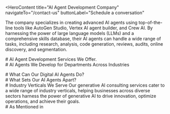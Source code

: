 <HeroContent
  title="AI Agent Development Company"
  navigateTo="/contact-us"
  buttonLabel="Schedule a conversation"
>
  The company specializes in creating advanced AI agents using top-of-the-line
  tools like AutoGen Studio, Vertex AI agent builder, and Crew AI. By harnessing
  the power of large language models (LLMs) and a comprehensive skills database,
  their AI agents can handle a wide range of tasks, including research,
  analysis, code generation, reviews, audits, online discovery, and
  segmentation.
</HeroContent>

<ClientCompaniesComponent />

<CountUpAnimationContainer />

<div className="w-full text-center">
  # AI Agent Development Services We Offer.
</div>

<section className="grid grid-cols-2 gap-10 w-full py-16">
  <section className="w-full col-span-1 cursor-pointer">
    <ServiceCard
      service={{
        id: 1,
        image: "/servicesPage/AIAgentStrategyConsultingicon.svg",
        title: "AI Agent Strategy Consulting",
        description:
          "We offer customized consulting services to help you successfully integrate AI agents into your operations. Our AI agent consulting covers a range of services, including assessing your existing setup, pinpointing opportunities for AI agent implementation, determining the most suitable AI agent type for your requirements, selecting the appropriate large language model, identifying the necessary prompt engineering approach, defining the essential technology stack, and evaluating integration possibilities.",
        urlPath: "",
      }}
    />
  </section>
  <section className="w-full col-span-1 cursor-pointer">
    <ServiceCard
      service={{
        id: 2,
        image: "/servicesPage/CustomAIAgentDevelopmenticon.svg",
        title: "Custom AI Agent Development",
        description:
          "We utilize cutting-edge tools such as AutoGen Studio and crewAI to develop personalized AI agents designed to meet your organization's specific requirements. Our team can create AI assistants, automate tasks, and provide decision-making support. These AI agents are not only crafted to address your present needs but are also adaptable enough to accommodate future changes in your business environment.",
        urlPath: "",
      }}
    />
  </section>
  <section className="w-full col-span-1 cursor-pointer">
    <ServiceCard
      service={{
        id: 3,
        image: "/servicesPage/AIAgentIntegrationicon.svg",
        title: "AI Agent Integration",
        description:
          "integration of AI agents into workflows. It highlights that the solution can accommodate both single-agent and multi-agent systems, ensuring seamless integration into existing workflows. The integration is achieved through the use of advanced techniques in API architecture, microservices, and containerization. These methods optimize data flow, reduce latency, and facilitate smooth collaboration between the AI agents and the client's current systems, ultimately establishing an efficient workflow.",
        urlPath: "",
      }}
    />
  </section>
  <section className="w-full col-span-1 cursor-pointer">
    <ServiceCard
      service={{
        id: 4,
        image: "/servicesPage/ContinuousImprovementandMaintenanceicon.svg",
        title: "Continuous Improvement and Maintenance",
        description:
          "We prioritize ongoing enhancement and upkeep, making sure the AI agent consistently refines and sustains the agent workflow. Our engineers regularly fine-tune the model and monitor performance to keep the AI solution operating at its highest level of efficiency. This strategy ensures your business consistently gains from optimized and current AI functionalities.",
        urlPath: "",
      }}
    />
  </section>
</section>

<div className="w-full text-center">
  # AI Agents We Develop for Departments Across Industries
</div>

<section className="grid grid-cols-3 gap-10 w-full py-16">
  <section className="w-full col-span-1 cursor-pointer">
    <ServiceCard
      service={{
        id: 1,
        image: "/servicesPage/CustomerService.svg",
        title: "Customer Service",
        description:
          "Improve customer engagement and contentment by utilizing AI-powered assistance and tailored suggestions.    Customer Service Representatives    Personalized Recommendation Specialists    Customer Feedback Analysis Experts    Virtual Shopping Assistants (Retail)",
        urlPath: "",
      }}
    />
  </section>
  <section className="w-full col-span-1 cursor-pointer">
    <ServiceCard
      service={{
        id: 2,
        image: "/servicesPage/HRSaaSSolutions.svg",
        title: "Human Resources (HR)",
        description:
          "Optimize HR operations, spanning from the hiring process to employee administration, through advanced AI-powered solutions.    Talent Acquisition and Recruitment Specialists    Employee Onboarding Specialists    HR Support Professionals    Scheduling and Calendar Management Experts",
        urlPath: "",
      }}
    />
  </section>
  <section className="w-full col-span-1 cursor-pointer">
    <ServiceCard
      service={{
        id: 3,
        image: "/servicesPage/Finance.svg",
        title: "Finance and Accounting",
        description:
          "Finance and Accounting Utilize artificial intelligence to streamline financial operations, strengthen fraud prevention, and optimize financial forecasting and strategy.Financial Analysis and Reporting Specialists  Fraud Detection in Transactions Specialists   Automated Accounting Specialists  Invoice Processing Specialists  ",
        urlPath: "",
      }}
    />
  </section>
  <section className="w-full col-span-1 cursor-pointer">
    <ServiceCard
      service={{
        id: 4,
        image: "/servicesPage/AmplifiedMarketingandSalesEffortsicon.svg",
        title: "Marketing and Sales",
        description:
          "Leveraging data-driven AI insights and automation, you can enhance your marketing approaches and sales execution.  Automated Email Marketing Tools   Lead Generation and Scoring Software  Sales Forecasting and Reporting Applications    Market Research and Trend Analysis Programs   ",
        urlPath: "",
      }}
    />
  </section>
  <section className="w-full col-span-1 cursor-pointer">
    <ServiceCard
      service={{
        id: 5,
        image: "/servicesPage/InformationTechnology.svg",
        title: "Information Technology (IT)",
        description:
          "Artificial intelligence can be used to optimize the operations of information technology, improve security measures, and simplify the process of software development.   Automated Task Management Assistants    IT Help Desk Support Specialists    DevOps Automation Specialists   Software Quality Assurance Agents   ",
        urlPath: "",
      }}
    />
  </section>
  <section className="w-full col-span-1 cursor-pointer">
    <ServiceCard
      service={{
        id: 6,
        image: "/servicesPage/ProductDevelopmentandResearchicon.svg",
        title: "Research and Development (R&D)",
        description:
          "Leveraging cutting-edge AI analytics and predictive intelligence can help propel innovation and product development efforts. Research and development (R&D) activities are crucial for driving progress and creating new products or services.   Data Analysts and Insight Providers   Predictive Modeling Specialists   Product Research and Development Agents   Competitive Intelligence Professionals    ",
        urlPath: "",
      }}
    />
  </section>
  <section className="w-full col-span-1 cursor-pointer">
    <ServiceCard
      service={{
        id: 7,
        image: "/servicesPage/MaskGroup41.svg",
        title: "Operations and Logistics",
        description:
          "Leveraging AI-powered automation and optimization, organizations can bolster their operational efficiency and logistics management.    Process Automation Agents   Stock Management Agents   Supply Chain Optimization Agents    Transportation and Logistics Planning Agents    ",
        urlPath: "",
      }}
    />
  </section>
  <section className="w-full col-span-1 cursor-pointer">
    <ServiceCard
      service={{
        id: 8,
        image: "/servicesPage/legal1.svg",
        title: "Legal and Compliance",
        description:
          "Enhance compliance and legal procedures with AI-driven analysis and surveillance solutions.    Document Examination and Summarization Tools    Contract Analysis and Review Tools    Regulatory Compliance Monitoring Tools    Legal Research Tools",
        urlPath: "",
      }}
    />
  </section>
  <section className="w-full col-span-1 cursor-pointer">
    <ServiceCard
      service={{
        id: 9,
        image: "/servicesPage/Security.svg",
        title: "Security",
        description:
          "Organizational security can be improved by utilizing AI-powered systems for threat identification and incident management.    Fraud Detection and Prevention Specialists    Cybersecurity Threat Identification Specialists    Compliance Monitoring Specialists    Incident Response and Management Specialists",
        urlPath: "",
      }}
    />
  </section>
</section>

<MainContent
  mainPara="Unleash Potential with AI Agent Solutions"
  subPara="Transform your business with tailored AI Agent development from LeewayHertz. Our experts craft intelligent solutions that enhance efficiency, automate tasks, and elevate user experiences. Ready to elevate your projects? Let’s talk."
  getInTouchIncluded={true}
/>

<div className="w-full text-center"># What Can Our Digital AI Agents Do?</div>

<section className="grid grid-cols-3 gap-10 w-full py-16">
  <section className="w-full col-span-1 cursor-pointer">
    <ServiceCard
      service={{
        id: 1,
        image: "/servicesPage/DeliverAutomatedCustomerSupporticon.svg",
        title: "Deliver Automated Customer Support",
        description:
          "Provide Automated Customer Assistance Utilize our AI-powered agents to deliver automated customer support. Our systems can manage inquiries, troubleshoot issues, and offer personalized help around the clock. Equipped with natural language processing (NLP) capabilities, these conversational agents facilitate efficient and responsive customer service interactions, thereby improving user satisfaction and loyalty.",
        urlPath: "",
      }}
    />
  </section>
  <section className="w-full col-span-1 cursor-pointer">
    <ServiceCard
      service={{
        id: 2,
        image: "/servicesPage/OfferPersonalizedRecommendationsicon.svg",
        title: "Offer Personalized Recommendations",
        description:
          "We develop powerful AI systems that can provide customized suggestions based on a user's interests and actions. By scrutinizing how users interact with the platform, their preferences, feedback, and past data, these adaptive learning algorithms recommend pertinent content, products, or services to users, boosting their engagement and conversion rates.",
        urlPath: "",
      }}
    />
  </section>
  <section className="w-full col-span-1 cursor-pointer">
    <ServiceCard
      service={{
        id: 3,
        image: "/servicesPage/BusinessAnalysisDecisionmakingicon.svg",
        title: "Business Analysis and Decision-making",
        description:
          "Businesses can leverage AI-powered agents to analyze extensive data sets, uncover emerging patterns, predict market shifts, and provide essential insights to key stakeholders. These AI agents assist organizations in conducting complex analyses, optimizing reporting processes, and enhancing strategic decision-making capabilities.",
        urlPath: "",
      }}
    />
  </section>
  <section className="w-full col-span-1 cursor-pointer">
    <ServiceCard
      service={{
        id: 4,
        image: "/servicesPage/SegmentationTargetingicon.svg",
        title: "Segmentation and Targeting",
        description:
          "We develop multi-agent systems that specialize in market segmentation and targeting to enhance the effectiveness of marketing strategies and campaigns. These agents group users based on factors such as demographics, behavior, and interests, and then use this information to identify target segments and customize marketing communications to suit their needs.",
        urlPath: "",
      }}
    />
  </section>
  <section className="w-full col-span-1 cursor-pointer">
    <ServiceCard
      service={{
        id: 5,
        image: "/servicesPage/CodeGenerationVerificationicon.svg",
        title: "Code Generation and Verification",
        description:
          "We create intelligent digital agents powered by artificial intelligence that excel at generating and verifying code. These agents utilize large language models and code generation methods to support developers in various tasks, such as writing code segments, ensuring code accuracy, debugging and optimizing algorithms. The end result is improved productivity and enhanced quality of the codebase.",
        urlPath: "",
      }}
    />
  </section>
  <section className="w-full col-span-1 cursor-pointer">
    <ServiceCard
      service={{
        id: 6,
        image: "/servicesPage/AuditsReviewsicon.svg",
        title: "Audits and Reviews",
        description:
          "Our AI-powered agents utilize natural language understanding and sentiment analysis to bolster quality assurance and regulatory compliance. They assess documents and reports, detecting errors, inconsistencies, and compliance problems within them. Leveraging adaptive learning capabilities, these agents assist organizations in enhancing their review procedures, mitigating risks, and maintaining regulatory compliance across various sectors.",
        urlPath: "",
      }}
    />
  </section>
  <section className="w-full col-span-1 cursor-pointer">
    <ServiceCard
      service={{
        id: 7,
        image: "/servicesPage/ContentCreation.svg",
        title: "Content Creation",
        description:
          "Our AI-powered agents possess the capability to produce a diverse array of content, encompassing written pieces such as articles, narratives, and scripts, in addition to marketing material. They can also generate visual content like images, graphics, and design elements, as well as audio content including podcasts and music. Furthermore, these AI agents can optimize existing content to enhance its performance, including improving search engine optimization, user engagement, and conversion rates.",
        urlPath: "",
      }}
    />
  </section>
  <section className="w-full col-span-1 cursor-pointer">
    <ServiceCard
      service={{
        id: 8,
        image: "/servicesPage/DataVisualizationandStorytelling.svg",
        title: "Data Visualization and Storytelling",
        description:
          "We develop AI-powered tools that convert intricate data into straightforward and persuasive visualizations. Our AI agents take extensive datasets and transform them into engaging visuals, such as charts, graphs, and infographics, which make insights readily comprehensible. By utilizing our AI agents, you can transform raw data into actionable knowledge, thereby improving your decision-making capabilities.",
        urlPath: "",
      }}
    />
  </section>
  <section className="w-full col-span-1 cursor-pointer">
    <ServiceCard
      service={{
        id: 9,
        image: "/servicesPage/ResearchandAnalysis.svg",
        title: "Research and Analysis",
        description:
          "AI agents can significantly enhance human research by their capacity to process and analyze vast quantities of data. Their key capabilities encompass data analysis and pattern recognition across structured and unstructured data sources, identifying, extracting, and integrating pertinent information from diverse data sources to generate novel insights or knowledge, as well as formulating and testing hypotheses based on identified patterns.",
        urlPath: "",
      }}
    />
  </section>
</section>

<div className="w-full text-center"># What Sets Our AI Agents Apart?</div>

<section className="grid grid-cols-3   gap-10 w-full py-16">
  <section className="w-full col-span-1 cursor-pointer">
    <ServiceCard
      service={{
        id: 1,
        image: "/servicesPage/AutonomousDecisionmakingicon.svg",
        title: "Autonomous Decision-making",
        description:
          "Our AI agents possess self-prompting abilities, enabling them to independently take actions and make decisions. Driven by sophisticated algorithms and machine learning models, our agents can analyze intricate data, derive insights, and proactively implement measures to attain the intended results.",
        urlPath: "",
      }}
    />
  </section>
  <section className="w-full col-span-1 cursor-pointer">
    <ServiceCard
      service={{
        id: 2,
        image: "/servicesPage/SkillsLibraryIntegrationicon.svg",
        title: "Skills Library Integration",
        description:
          "The AI agents we create can perform a diverse range of tasks with accuracy and effectiveness, thanks to our extensive skills library. By developing these skills using Python programming, our AI agents become more intelligent, well-informed, and capable, allowing them to access information beyond their initial training to address various tasks.",
        urlPath: "",
      }}
    />
  </section>
  <section className="w-full col-span-1 cursor-pointer">
    <ServiceCard
      service={{
        id: 3,
        image: "/servicesPage/MultimodalInteractionicon.svg",
        title: "Multimodal Interaction",
        description:
          "Utilizing AutoGen's Multimodal Conversable Agent and LLaVA Agent, we have equipped our agents with the capability to analyze multi-sensory data, allowing them to process various input types such as text, speech, and images. This enhancement improves the user experience and enables the agents to adapt effectively to diverse communication channels and user preferences.",
        urlPath: "",
      }}
    />
  </section>
  <section className="w-full col-span-1 cursor-pointer">
    <ServiceCard
      service={{
        id: 4,
        image: "/servicesPage/DefinedMultiagentWorkflowicon.svg",
        title: "Defined Multi-agent Workflow",
        description:
          "Streamlined AI Agent Development AI agent creation tools simplify the process of outlining the agent's objective, establishing its characteristics, and coordinating intricate workflows. This facilitates efficient teamwork and seamless communication between multiple agents. Our AI agents employ diverse workflow structures, such as two-agent, hierarchical, non-hierarchical, and sequential architectures, to effectively address a wide range of applications.",
        urlPath: "",
      }}
    />
  </section>
  <section className="w-full col-span-1 cursor-pointer">
    <ServiceCard
      service={{
        id: 5,
        image: "/servicesPage/CustomizableConversationPatternsicon.svg",
        title: "Customizable Conversation Patterns",
        description:
          "Our developers utilize cutting-edge technologies to construct AI assistants that provide a variety of conversational styles catered to your unique requirements. These AI agents effortlessly interact and cooperate with one another, drawing upon the capabilities of large language models, human inputs, and various tools to autonomously execute tasks or obtain human feedback, ultimately boosting operational productivity.",
        urlPath: "",
      }}
    />
  </section>
  <section className="w-full col-span-1 cursor-pointer">
    <ServiceCard
      service={{
        id: 6,
        image: "/servicesPage/EnhancedLLMInferenceicon.svg",
        title: "Enhanced LLM Inference",
        description:
          "We optimize the usefulness of large language models (LLMs) such as GPT-4, Gemini, and Mistral AI by providing advanced inference abilities, including caching, error management, multi-configuration inference, and templating. This ensures optimal performance and addresses model limitations.",
        urlPath: "",
      }}
    />
  </section>
</section>

<div className="w-full flex flex-col items-center justify-center text-center">
  # Industry Verticals We Serve Our generative AI consulting services cater to a
  wide range of industry verticals, helping businesses across diverse sectors
  harness the power of generative AI to drive innovation, optimize operations,
  and achieve their goals.
</div>

<section className="grid grid-cols-2 gap-10 w-full py-16">
  <section className="w-full col-span-1 cursor-pointer">
    <ServiceCard
      service={{
        id: 1,
        image: "/servicesPage/BankingandFinance1.svg",
        title: "Banking and Finance",
        description:
          "In the banking and financial industry, our generative AI solutions offer advanced data analysis, fraud prevention, and personalized customer interactions. This assists financial organizations in streamlining their operations, efficiently managing risks, and providing customized financial products and services.",
        urlPath: "banking-software-development/",
      }}
    />
  </section>
  <section className="w-full col-span-1 cursor-pointer">
    <ServiceCard
      service={{
        id: 2,
        image: "/servicesPage/Retail1.svg",
        title: "Retail",
        description:
          "In the retail sector, our GenAI offerings bolster customer interaction, inventory control, and demand prediction. This results in heightened customer satisfaction, lowered expenses, and greater profitability by harnessing data-driven insights.",
        urlPath: "retail-software-development/",
      }}
    />
  </section>
  <section className="w-full col-span-1 cursor-pointer">
    <ServiceCard
      service={{
        id: 3,
        image: "/servicesPage/Healthcare.svg",
        title: "Healthcare",
        description:
          "In the healthcare domain, our products and services assist with medical diagnosis, treatment suggestions, and patient care. By leveraging artificial intelligence (AI) capabilities, healthcare professionals can improve patient outcomes, optimize administrative workflows, and advance medical research and innovation.",
        urlPath: "healthcare-software-development/",
      }}
    />
  </section>
  <section className="w-full col-span-1 cursor-pointer">
    <ServiceCard
      service={{
        id: 4,
        image: "/servicesPage/SupplyChainandLogistics.svg",
        title: "Supply Chain and Logistics",
        description:
          "Our AI-powered solutions are designed to streamline supply chain and logistics processes. By enhancing route planning, inventory management, and demand forecasting, our technology helps organizations reduce operational expenses, boost efficiency, and deliver better customer experiences.",
        urlPath: "logistics-software-development/",
      }}
    />
  </section>
  <section className="w-full col-span-1 cursor-pointer">
    <ServiceCard
      service={{
        id: 5,
        image: "/servicesPage/Insurance1.svg",
        title: "Insurance",
        description:
          "In the insurance industry, our offerings assist with underwriting, claims handling, and risk evaluation. This allows insurance providers to offer more precise pricing, quicker claims processing, and enhanced customer experiences.",
        urlPath: "insurance-software-development/",
      }}
    />
  </section>
  <section className="w-full col-span-1 cursor-pointer">
    <ServiceCard
      service={{
        id: 6,
        image: "/servicesPage/Travel1.svg",
        title: "Travel",
        description:
          "Our AI solutions optimize customer support, recommendation systems, and pricing approaches for the travel industry. This results in enhanced customer experiences, higher booking volumes, and increased revenue for travel companies overall.",
        urlPath: "generative-ai-in-travel/",
      }}
    />
  </section>
  <section className="w-full col-span-1 cursor-pointer">
    <ServiceCard
      service={{
        id: 7,
        image: "/servicesPage/Automotive1.svg",
        title: "Automotive",
        description:
          "Our generative AI solutions can revolutionize your automotive business by enhancing vehicle design, automating processes, advancing research and development, and improving quality control. These innovations optimize operational efficiency, minimize downtime, and enhance customer satisfaction and safety.",
        urlPath: "generative-ai-in-automotive-industry/",
      }}
    />
  </section>
  <section className="w-full col-span-1 cursor-pointer">
    <ServiceCard
      service={{
        id: 8,
        image: "/servicesPage/Hospitality1.svg",
        title: "Hospitality",
        description:
          "Our artificial intelligence solutions for the hospitality industry can help personalize customer experiences, optimize business operations, and refine marketing approaches. This allows hospitality companies to use their resources more effectively, foster guest loyalty, and enhance overall customer satisfaction and profitability.",
        urlPath: "ai-use-cases-in-hospitality/",
      }}
    />
  </section>
  <section className="w-full col-span-1 cursor-pointer">
    <ServiceCard
      service={{
        id: 9,
        image: "/servicesPage/RealEstate1.svg",
        title: "Manufacturing",
        description:
          "In the manufacturing industry, our generative AI technologies optimize production workflows, improve quality assurance, and expedite product creation. Incorporating GenAI enhances efficiency and fosters innovation, providing companies with a competitive advantage.",
        urlPath: "manufacturing-software-development/",
      }}
    />
  </section>
  <section className="w-full col-span-1 cursor-pointer">
    <ServiceCard
      service={{
        id: 10,
        image: "/servicesPage/Manufacturing.svg",
        title: "Media and Entertainment",
        description:
          "In the media and entertainment sector, our GenAI solutions improve the creation of content, optimize the distribution process, and personalize customer experiences. This allows media companies to engage their audiences more effectively and drive ongoing innovation.",
        urlPath: "ai-in-media-and-entertainment/",
      }}
    />
  </section>
  <section className="w-full col-span-1 cursor-pointer">
    <ServiceCard
      service={{
        id: 11,
        image: "/servicesPage/MediaEntertainment1.svg",
        title: "Generative AI Integration",
        description:
          "We effortlessly integrate generative AI technologies into your current technological framework, optimizing your internal processes and public-facing systems. We understand the importance of a seamless implementation and work tirelessly to guarantee our integration approach minimizes any disruption to your ongoing activities, enabling your organization to flourish in the quickly changing technological environment.",
        urlPath: "generative-ai-integration-service/",
      }}
    />
  </section>
  <section className="w-full col-span-1 cursor-pointer">
    <ServiceCard
      service={{
        id: 12,
        image: "/servicesPage/Legal.svg",
        title: "Legal",
        description:
          "In the legal industry, our GenAI solutions assist with a variety of tasks, including case analysis, case forecasting, and legal research. This allows law firms to optimize their processes, enhance case strategies, and increase the effectiveness of their services, ultimately benefiting both legal professionals and their clients.",
        urlPath: "ai-use-cases-in-legal-businesses/",
      }}
    />
  </section>
</section>

<div className="w-full text-center"># As Mentioned in</div>

<ClientCompaniesComponent />
